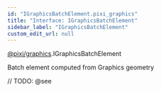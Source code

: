```yaml
---
id: "IGraphicsBatchElement.pixi_graphics"
title: "Interface: IGraphicsBatchElement"
sidebar_label: "IGraphicsBatchElement"
custom_edit_url: null
---
```


[@pixi/graphics](../modules/pixi_graphics).IGraphicsBatchElement

Batch element computed from Graphics geometry




// TODO: @see

        








  